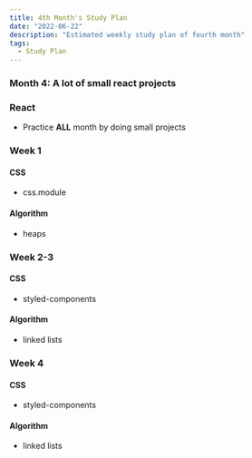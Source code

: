 ```yaml
---
title: 4th Month's Study Plan
date: "2022-06-22"
description: "Estimated weekly study plan of fourth month"
tags:
  - Study Plan
---
```


### Month 4: A lot of small react projects

### React 

- Practice **ALL** month by doing small projects

### Week 1

#### CSS
- css.module

#### Algorithm
- heaps

### Week 2-3

#### CSS
- styled-components

#### Algorithm
- linked lists

### Week 4

#### CSS
- styled-components

#### Algorithm
- linked lists


